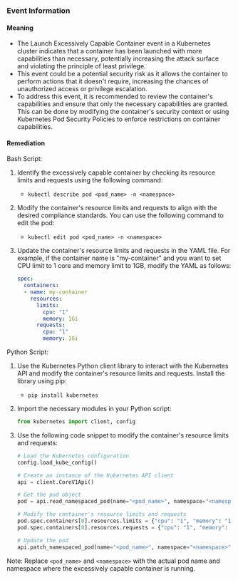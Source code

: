 
### Event Information

#### Meaning

- The Launch Excessively Capable Container event in a Kubernetes cluster indicates that a container has been launched with more capabilities than necessary, potentially increasing the attack surface and violating the principle of least privilege.
- This event could be a potential security risk as it allows the container to perform actions that it doesn't require, increasing the chances of unauthorized access or privilege escalation.
- To address this event, it is recommended to review the container's capabilities and ensure that only the necessary capabilities are granted. This can be done by modifying the container's security context or using Kubernetes Pod Security Policies to enforce restrictions on container capabilities.

#### Remediation

Bash Script:
1. Identify the excessively capable container by checking its resource limits and requests using the following command:
   - `kubectl describe pod <pod_name> -n <namespace>`

2. Modify the container's resource limits and requests to align with the desired compliance standards. You can use the following command to edit the pod:
   - `kubectl edit pod <pod_name> -n <namespace>`

3. Update the container's resource limits and requests in the YAML file. For example, if the container name is "my-container" and you want to set CPU limit to 1 core and memory limit to 1GB, modify the YAML as follows:
   ```yaml
   spec:
     containers:
     - name: my-container
       resources:
         limits:
           cpu: "1"
           memory: 1Gi
         requests:
           cpu: "1"
           memory: 1Gi
   ```

Python Script:
1. Use the Kubernetes Python client library to interact with the Kubernetes API and modify the container's resource limits and requests. Install the library using pip:
   - `pip install kubernetes`

2. Import the necessary modules in your Python script:
   ```python
   from kubernetes import client, config
   ```

3. Use the following code snippet to modify the container's resource limits and requests:
   ```python
   # Load the Kubernetes configuration
   config.load_kube_config()

   # Create an instance of the Kubernetes API client
   api = client.CoreV1Api()

   # Get the pod object
   pod = api.read_namespaced_pod(name="<pod_name>", namespace="<namespace>")

   # Modify the container's resource limits and requests
   pod.spec.containers[0].resources.limits = {"cpu": "1", "memory": "1Gi"}
   pod.spec.containers[0].resources.requests = {"cpu": "1", "memory": "1Gi"}

   # Update the pod
   api.patch_namespaced_pod(name="<pod_name>", namespace="<namespace>", body=pod)
   ```

Note: Replace `<pod_name>` and `<namespace>` with the actual pod name and namespace where the excessively capable container is running.

